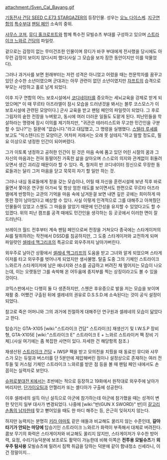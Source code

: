 attachment:/Sven_Cal_Bayang.gif

[[기동전사 건담 SEED C.E73 STARGAZER]]의 등장인물. 성우는 [[오노 다이스케]].
[[지구연합]]의 [[특수부대]] [[팬텀 페인]] 소속의 중위.

[[샤무스 코져]], [[뮤디 홀크로프트]]와 함께 특수전 모빌슈츠 부대를 구성하고 있으며 [[스트라이크 느와르 건담]]의 파일럿.

겉으로는 감정이 없는 무미건조한 인물이며 뮤디가 바쿠 부대에게 전사했을 당시에도 아무런 감정이 보이지 않다시피 했다(사실 그 모습을 보자 잠깐 동안이지만 이를 악물었다).

그러나 과거사를 보면 원래부터는 저런 성격은 아니었고 어렸을 때는 천문학자를 꿈꾸고 있던 순수한 소년이였으며 군대과는 아무 관련이 없던 소년이였지만 [[자프트]]의 습격으로 부모는 사망하고 홀로 남게 되었다.

이후 지구 연합의 어느 보호시설에서 [[코디네이터]]를 증오하는 세뇌교육을 강제로 받게 되었으며[* 이 때 무르타 아즈라엘이 잠시 모습을 드러낸것을 봐서는 블루 코스모스가 이 보호시설에 관련된 모양이다.] 군사 교육을 받고 팬텀 페인의 파일럿이 되었다. 그 후로 그림자의 숱한 전장을 누벼왔고, 동시에 여러 더러운 일들도 도맡게 된다. 피난민들을 학살하라는 명령에 잠시 이의를 제기하지만, "귀관은 테러리스트와 무고한 민간인을 구분할 수 있나?"는 질문에 "없습니다."라고 대답했고, 그 명령을 실행했다. [[스텔라 루셰]]를 보고도 "익스텐디드인 모양이군. 어차피 저래서는 오래 못 살테지."하고 말할 정도로, 필요 이상으로 냉정한 인간이 되어버렸다. 

그가 이토록 냉정하고 공허한 인간이 된 것은 마음 속에 품고 있던 어린 시절의 꿈과 그 자신의 마음과는 전혀 동떨어진 가혹한 삶을 살아오며 스스로의 의지와 관계없이 휘둘려오면서 생긴 괴리감 때문이라 할 수 있다. 즉, 철저히 반 코디네이터 정신으로 무장한 동료들과는 달리 그저 마음을 닫고 묵묵히 자기 할 일만 하는 것. 

그러나 내심 동료들에게 정을 갖는 모습이나, 어릴 때 자신을 훈련시설에 보낸 직후 바로 울면서 쫓아온 연구원 아가씨 및 항상 엄한 태도를 보이면서도 한편으로 무르타 아즈라엘에게 반항하는 교관의 기억을 마음 속에 남겨둔걸 보면 내면 깊은 곳에는 희미하게 따뜻한 정이 남아있다고 예상할 수 있다. 사실 이렇게 인격적으로 그를 대해주고 아껴줬던 인물들이 있었고 스웬도 그 마음을 알았기 때문에 인간성을 유지할 수 있었다고도 할 수 있겠다. 위의 피난 캠프를 공격 때에도 민간인을 생각하는 등 곳곳에서 이러한 면이 잘 드러난다.

브레이크 월드 전후부터 계속 팬텀 페인으로써 전장을 거쳐오다 종국에는 스타게이저의 AI를 탈취하려는 작전에서 DSSD를 침공하지만, 그 도중 스타게이저와 교전하게 되며 파일럿인 [[셀레네 맥그리프]]의 특공으로 외우주까지 날아가버린다.

외우주로 날아간 상황에서 [[셀레네 맥그리프]]의 도움을 받고 그녀와 알게 되었으며 스타게이저를 타고 외우주를 벗어나게 되었지만 생사불명. 탈출 도중 그의 기체인 스트라이크 느와르가 스타게이저에 남은 에너지와 산소를 공급하고 버려진 채 멀어지는 모습이 나오는데, 이는 오랫동안 그를 속박해 온 어두움에 종지부를 찍는 상징이라고도 볼 수 있을 것이다. 

코믹스판에서는 다행히 둘 다 생존하지만, 스웬은 후유증으로 발을 저는 모습을 보이며 재활 중. 어쨌건 구출된 뒤에 셀레네의 권유로 D.S.S.D.에 소속된다는 것이 공식 설정이 되었다.

참고로 죽은 어머니와 그의 과거에 친절하게 대해주던 연구원과 셀레네의 모습이 닮았다고 한다.

탑승기는 GTA-X105 [wiki:"스트라이크 건담" 스트라이크] 재생산기 및 I.W.S.P 장비형, GTA-X105E [wiki:"스트라이크 E" 스트라이크 E + 느와르 스트라이커 팩 장비 기체].(사실 여기에는 좀 복잡한 사연이 있다. 자세한 건 해당항목 참조.)

재생산된 [[스트라이크 건담]] + IWSP 팩을 받고 모의전을 치뤘을 때 동료인 뮤디와 샤무스가 모는 듀얼과 버스터를 단 5분만에 제압해버린 점이나 설정상으로 존재하는 여러 전투들 및 커스텀 기체인 스트라이크 느와르를 받은 점 등을 볼 때 팬텀 페인 내에서도 손꼽히는 실력자로 보인다. 

[[슈퍼로봇대전 K]]에서는 초반에는 적으로 등장하고 19화에서 원작대로 외우주에 날아가 버리지만, [[단가이오]]팀과 안젤리카 또는 셸디아가 구출에 성공한다.

이후 셀레네의 설득 아닌 설득으로 아군에 참가하는데 아군에 참가했을 때는 성격이 변한 탓인지 일부 대사가 변경되었다. 나중에 [wiki:"반(GUN X SWORD)" 반]이 [[갈고리 손톱의 남자]]한테 맞고 뻗어있을 때도 한 마디 해주는 등, 은근히 잊혀지지 않는다.

하지만 능력치는 분명히 [[키라 야마토]] 같은 애들과 비교해도 꿀리지 않는 수준인데, '''갈아타기가 안되는 마당에''' 탑승기인 스트라이크 느와르가 화력이 부족해서 대체로 버려진다. 콤보 무기의 화력은 스타게이저와 비교해도 꿀리지 않지만, 스타게이저가 우수한 방어력, 요정, 수리기능덕분에 보조로도 활약이 가능한데 비해 이쪽은 '''전투용 모빌슈츠'''가 '''외우주 탐사용''' 모빌슈츠에 밀려서 짐짝 취급을 당하는 덕분에 같이 함내청소 신세라니, 이건 정말이지... 
